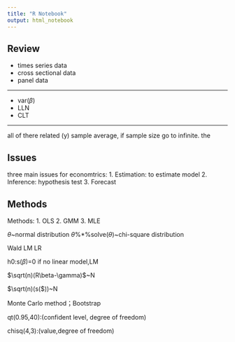 ```yaml
---
title: "R Notebook"
output: html_notebook
---
```


## Review
  + times series data
  + cross sectional data
  + panel data

-------------

+ var($\beta$)
+ LLN
+ CLT

---------
all of there related (y) sample average, if sample size go to infinite. the 

## Issues
three main issues for economtrics:
1. Estimation: to estimate model
2. Inference: hypothesis test
3. Forecast

## Methods
Methods:
  1. OLS
  2. GMM
  3. MLE
  

$\theta$~normal distribution
$\theta$%*%solve($\theta$)~chi-square distribution

Wald
LM
LR

h0:s($\beta$)=0
if no linear model,LM

\center{R$\beta$-$\gamma$=0}


$\sqrt(n)(R\beta-\gamma)$~N

$\sqrt(n)(s($\beta$))$~N

Monte Carlo method；Bootstrap


qt(0.95,40):(confident level, degree of freedom)

chisq(4,3):(value,degree of freedom)



  